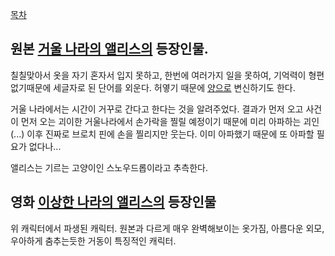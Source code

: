 [[목차]]

== 원본 [[거울 나라의 앨리스]]의 등장인물. ==
칠칠맞아서 옷을 자기 혼자서 입지 못하고, 한번에 여러가지 일을 못하여, 기억력이 형편없기때문에 세글자로 된 단어를 외운다.  허옇기 때문에 [[양]]으로 변신하기도 한다. 

거울 나라에서는 시간이 거꾸로 간다고 한다는 것을 알려주었다. 결과가 먼저 오고 사건이 먼저 오는 괴이한 거울나라에서 손가락을 찔릴 예정이기 때문에 미리 아파하는 괴인(...) 이후 진짜로 브로치 핀에 손을 찔리지만 웃는다. 이미 아파했기 때문에 또 아파할 필요가 없다나...

앨리스는 기르는 고양이인 스노우드롭이라고 추측한다.

== 영화 [[이상한 나라의 앨리스]]의 등장인물 ==
위 캐릭터에서 파생된 캐릭터. 원본과 다르게 매우 완벽해보이는 옷가짐, 아름다운 외모, 우아하게 춤추는듯한 거동이 특징적인 캐릭터.
